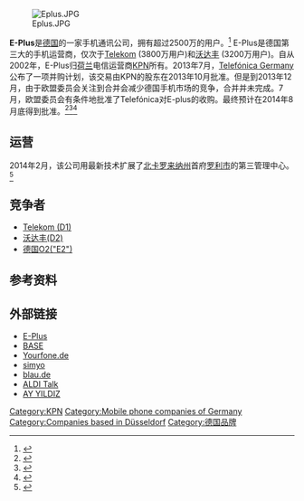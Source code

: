 {{Infobox company 
| name     = E-Plus移动公司
| type     = [[两合公司|两合公司]]
| traded_as        =
| logo     = E-Plus logo.svg
| foundation       = 1992
| location         = [[杜塞尔多夫|杜塞尔多夫]], [[德国|德国]]
| area_served      = 德国
| key_people       = Thorsten Dirks <small>([[chief_executive_officer|CEO]])</small>
| industry         = [[电信|电信]]
| products         = [[无线宽带|手机网络]]，[[手机|手机]]
| revenue          = 
| operating_income = 
| net_income       = 
| assets           =  
| equity           =  
| num_employees    = >4,000 <small>(2013年末)</small><ref>{{cite web |url=http://eplus-gruppe.de/english/investor-relations-en/facts-figures/ |title=Facts & Figures |publisher=E-Plus |accessdate=2013-12-28 |deadurl=yes |archiveurl=https://web.archive.org/web/20131231001142/http://eplus-gruppe.de/english/investor-relations-en/facts-figures/ |archivedate=2013-12-31 }}</ref>
| owner            = [[Telefonica|Telefonica]] (100%) 
| homepage         = [http://www.eplus-gruppe.de/ www.eplus-gruppe.de] 
| intl             =no
}}

[[Image:Eplus.JPG|thumb]]

'''E-Plus'''是[[德国|德国]]的一家手机通讯公司，拥有超过2500万的用户。<ref>{{cite web | url=http://eplus-gruppe.de/wp-content/uploads/2014/02/2014_02_04_e-plus_gruppe_jahresergebnis2013_final.pdf | title=E-Plus Group annual report 2013 | deadurl=yes | archiveurl=https://web.archive.org/web/20140209091703/http://eplus-gruppe.de/wp-content/uploads/2014/02/2014_02_04_e-plus_gruppe_jahresergebnis2013_final.pdf | archivedate=2014-02-09 | accessdate=2015-03-12 }}</ref> E-Plus是德国第三大的手机运营商，仅次于[[T-Mobile|Telekom]] (3800万用户)和[[沃达丰|沃达丰]] (3200万用户)。自从2002年，E-Plus归[[荷兰|荷兰]]电信运营商[[KPN|KPN]]所有。2013年7月，[[Telefónica_Germany|Telefónica Germany]]公布了一项并购计划，该交易由KPN的股东在2013年10月批准。但是到2013年12月，由于欧盟委员会关注到合并会减少德国手机市场的竞争，合并并未完成。7月，欧盟委员会有条件地批准了Telefónica对E-plus的收购。最终预计在2014年8月底得到批准。<ref>{{cite web | url=http://www.zdnet.com/kpn-shareholders-approve-e-plus-sale-to-telefonica-7000021510/ | title=KPN shareholders approve E-Plus sale to Telefonica | accessdate=2015-03-12 | archive-date=2014-12-04 | archive-url=https://web.archive.org/web/20141204160933/http://www.zdnet.com/kpn-shareholders-approve-e-plus-sale-to-telefonica-7000021510/ | dead-url=no }}</ref><ref>{{cite web | url=http://www.bloomberg.com/news/2013-12-20/telefonica-deutschland-e-plus-deal-gets-in-depth-eu-probe.html | title=Telefonica Deutschland, E-Plus Deal Gets In-Depth Probe | accessdate=2015-03-12 | archive-date=2014-12-05 | archive-url=https://web.archive.org/web/20141205022148/http://www.bloomberg.com/news/2013-12-20/telefonica-deutschland-e-plus-deal-gets-in-depth-eu-probe.html | dead-url=no }}</ref><ref>{{Cite web |url=http://online.wsj.com/articles/eu-approves-telefonicas-takeover-of-e-plus-1404295263 |title=存档副本 |accessdate=2015-03-12 |archive-date=2014-10-10 |archive-url=https://web.archive.org/web/20141010085753/http://online.wsj.com/articles/eu-approves-telefonicas-takeover-of-e-plus-1404295263 |dead-url=no }}</ref>

==运营==
2014年2月，该公司用最新技术扩展了[[北卡罗来纳州|北卡罗来纳州]]首府[[罗利市|罗利市]]的第三管理中心。<ref>{{cite web | url=http://finance.yahoo.com/news/eplus-opens-managed-services-center-133000957.html | title=News | deadurl=yes | archiveurl=https://web.archive.org/web/20140302011847/http://finance.yahoo.com/news/eplus-opens-managed-services-center-133000957.html | archivedate=2014-03-02 | accessdate=2015-03-12 }}</ref>

==竞争者==
*[[T-Mobile|Telekom (D1)]]
*[[沃达丰|沃达丰(D2)]]
*[[O2_Germany|德国O2("E2")]]

==参考资料==
{{Reflist}}

==外部链接==
* [https://web.archive.org/web/20150311045854/http://www.eplus.de/ E-Plus]
* [http://www.base.de/ BASE]{{Wayback|url=http://www.base.de/ |date=20140915032229 }}
* [http://www.yourfone.de/ Yourfone.de]{{Wayback|url=http://www.yourfone.de/ |date=20150310202411 }}
* [http://www.simyo.de/ simyo]{{Wayback|url=http://www.simyo.de/ |date=20150310152648 }}
* [http://www.blau.de/ blau.de]{{Wayback|url=http://www.blau.de/ |date=20150312191131 }}
* [http://www.medion-mobile.de/ ALDI Talk]{{Wayback|url=http://www.medion-mobile.de/ |date=20090908153438 }}
* [http://www.ayyildiz.de AY YILDIZ]{{Wayback|url=http://www.ayyildiz.de/ |date=20200920144109 }}

[[Category:KPN|Category:KPN]]
[[Category:Mobile_phone_companies_of_Germany|Category:Mobile phone companies of Germany]]
[[Category:Companies_based_in_Düsseldorf|Category:Companies based in Düsseldorf]]
[[Category:德国品牌|Category:德国品牌]]